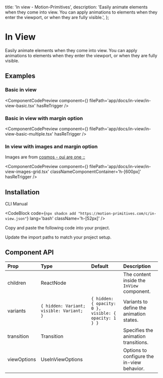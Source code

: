   title: 'In view - Motion-Primitives',
  description:
    'Easily animate elements when they come into view. You can apply animations to elements when they enter the viewport, or when they are fully visible.',
};


# In View

Easily animate elements when they come into view. You can apply animations to elements when they enter the viewport, or when they are fully visible.

## Examples

### Basic in view

<ComponentCodePreview
  component={<InViewBasic />}
  filePath='app/docs/in-view/in-view-basic.tsx'
  hasReTrigger
/>

### Basic in view with margin option

<ComponentCodePreview
  component={<InViewBasicMultiple />}
  filePath='app/docs/in-view/in-view-basic-multiple.tsx'
  hasReTrigger
/>

### In view with images and margin option

Images are from [cosmos - oui are one ::](https://www.cosmos.so/biancadjardins/oui-are-one-%3A%3A)

<ComponentCodePreview
  component={<InViewImagesGrid />}
  filePath='app/docs/in-view/in-view-images-grid.tsx'
  classNameComponentContainer='h-[600px]'
  hasReTrigger
/>

## Installation

<Tabs defaultValue="cli">

<TabsList>
  <TabsTrigger value='cli'>CLI</TabsTrigger>
  <TabsTrigger value='manual'>Manual</TabsTrigger>
</TabsList>

<TabsContent value="cli">

<CodeBlock
  code={`npx shadcn add "https://motion-primitives.com/c/in-view.json"`}
  lang='bash'
  className='h-[52px]'
/>

</TabsContent>

<TabsContent value="manual">

<Steps>

<Step>Copy and paste the following code into your project.</Step>

<CodeBlock filePath='components/core/in-view.tsx' />

<Step>Update the import paths to match your project setup.</Step>

</Steps>

</TabsContent>

</Tabs>

## Component API

| Prop        | Type                                     | Default                                               | Description                                |
| :---------- | :--------------------------------------- | :---------------------------------------------------- | :----------------------------------------- |
| children    | ReactNode                                |                                                       | The content inside the `InView` component. |
| variants    | `{ hidden: Variant; visible: Variant; }` | `{ hidden: { opacity: 0 }, visible: { opacity: 1 } }` | Variants to define the animation states.   |
| transition  | Transition                               |                                                       | Specifies the animation transitions.       |
| viewOptions | UseInViewOptions                         |                                                       | Options to configure the in-view behavior. |
